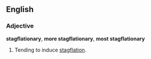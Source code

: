 ==English==

===Adjective===
'''stagflationary''', '''more stagflationary''', '''most stagflationary'''

# Tending to induce [[stagflation]].